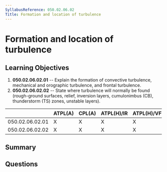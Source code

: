 ```yaml
---
SyllabusReference: 050.02.06.02
Title: Formation and location of turbulence
---
```


# Formation and location of turbulence

## Learning Objectives

1.  **050.02.06.02.01** -- Explain the formation of convective turbulence,
    mechanical and orographic turbulence, and frontal turbulence.
2.  **050.02.06.02.02** -- State where turbulence will normally be found
    (rough-ground surfaces, relief, inversion layers, cumulonimbus (CB),
    thunderstorm (TS) zones, unstable layers).

|                 | ATPL(A) | CPL(A) | ATPL(H)/IR | ATPL(H)/VFR | CPL(H) | IR | CBIR(A) |
| --------------- | ------- | ------ | ---------- | ----------- | ------ | -- | ------- |
| 050.02.06.02.01 | X       | X      | X          | X           | X      | X  | X       |
| 050.02.06.02.02 | X       | X      | X          | X           | X      | X  | X       |

## Summary

## Questions
